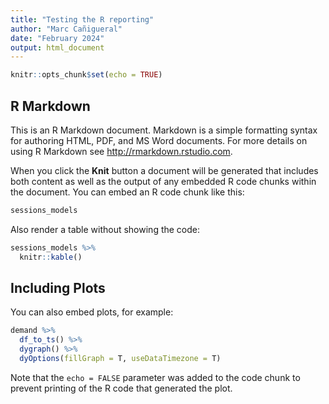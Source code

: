 ```yaml
---
title: "Testing the R reporting"
author: "Marc Cañigueral"
date: "February 2024"
output: html_document
---
```


```r
knitr::opts_chunk$set(echo = TRUE)
```

## R Markdown

This is an R Markdown document. Markdown is a simple formatting syntax for authoring HTML, PDF, and MS Word documents. For more details on using R Markdown see <http://rmarkdown.rstudio.com>.

When you click the **Knit** button a document will be generated that includes both content as well as the output of any embedded R code chunks within the document. You can embed an R code chunk like this:

```r
sessions_models
```

Also render a table without showing the code:

```r
sessions_models %>% 
  knitr::kable()
```


## Including Plots

You can also embed plots, for example:

```r
demand %>%
  df_to_ts() %>%
  dygraph() %>%
  dyOptions(fillGraph = T, useDataTimezone = T)
```

Note that the `echo = FALSE` parameter was added to the code chunk to prevent printing of the R code that generated the plot.
